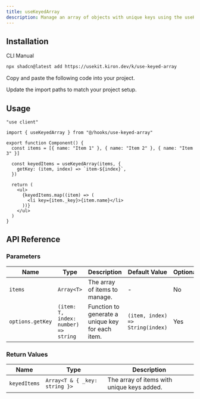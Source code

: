 ```yaml
---
title: useKeyedArray
description: Manage an array of objects with unique keys using the useKeyedArray hook.
---
```


## Installation

<CodeTabs>

<TabsList>
  <TabsTrigger value="cli">CLI</TabsTrigger>
  <TabsTrigger value="manual">Manual</TabsTrigger>
</TabsList>

<TabsContent value="cli">

```bash
npx shadcn@latest add https://usekit.kiron.dev/k/use-keyed-array
```

</TabsContent>

<TabsContent value="manual">

<Steps>

<Step>Copy and paste the following code into your project.</Step>

<ComponentSource name="use-keyed-array" />

<Step>Update the import paths to match your project setup.</Step>

</Steps>

</TabsContent>

</CodeTabs>

## Usage

```tsx {3, 8-10}
"use client"

import { useKeyedArray } from "@/hooks/use-keyed-array"

export function Component() {
  const items = [{ name: "Item 1" }, { name: "Item 2" }, { name: "Item 3" }]

  const keyedItems = useKeyedArray(items, {
    getKey: (item, index) => `item-${index}`,
  })

  return (
    <ul>
      {keyedItems.map((item) => (
        <li key={item._key}>{item.name}</li>
      ))}
    </ul>
  )
}
```

## API Reference

### Parameters

| Name             | Type                                 | Description                                      | Default Value                    | Optional |
| ---------------- | ------------------------------------ | ------------------------------------------------ | -------------------------------- | -------- |
| `items`          | `Array<T>`                           | The array of items to manage.                    | -                                | No       |
| `options.getKey` | `(item: T, index: number) => string` | Function to generate a unique key for each item. | `(item, index) => String(index)` | Yes      |

### Return Values

| Name         | Type                          | Description                                |
| ------------ | ----------------------------- | ------------------------------------------ |
| `keyedItems` | `Array<T & { _key: string }>` | The array of items with unique keys added. |

